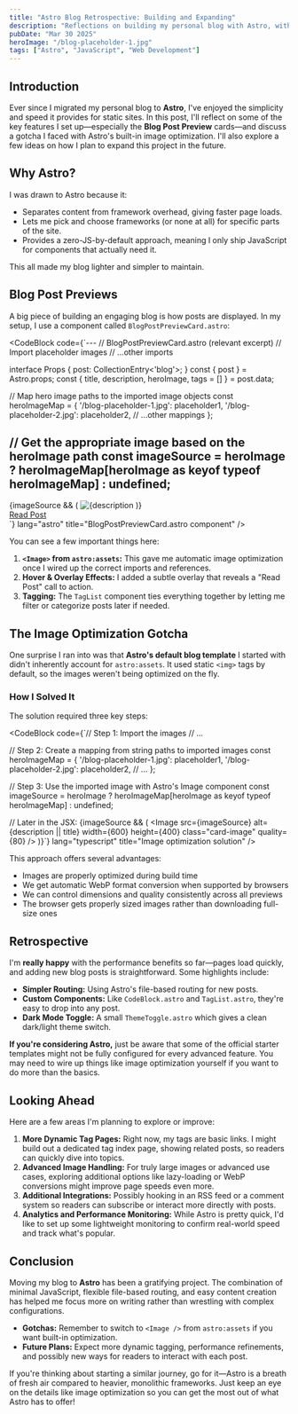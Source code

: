```yaml
---
title: "Astro Blog Retrospective: Building and Expanding"
description: "Reflections on building my personal blog with Astro, with a focus on image optimization and preview cards."
pubDate: "Mar 30 2025"
heroImage: "/blog-placeholder-1.jpg"
tags: ["Astro", "JavaScript", "Web Development"]
---
```



## Introduction

Ever since I migrated my personal blog to **Astro**, I've enjoyed the simplicity and speed it provides for static sites. In this post, I'll reflect on some of the key features I set up—especially the **Blog Post Preview** cards—and discuss a gotcha I faced with Astro's built-in image optimization. I'll also explore a few ideas on how I plan to expand this project in the future.

## Why Astro?

I was drawn to Astro because it:
- Separates content from framework overhead, giving faster page loads.
- Lets me pick and choose frameworks (or none at all) for specific parts of the site.
- Provides a zero-JS-by-default approach, meaning I only ship JavaScript for components that actually need it.

This all made my blog lighter and simpler to maintain.

## Blog Post Previews

A big piece of building an engaging blog is how posts are displayed. In my setup, I use a component called `BlogPostPreviewCard.astro`:

<CodeBlock
code={`---
// BlogPostPreviewCard.astro (relevant excerpt)
// Import placeholder images
// ...other imports

interface Props {
    post: CollectionEntry<'blog'>;
}
const { post } = Astro.props;
const { title, description, heroImage, tags = [] } = post.data;

// Map hero image paths to the imported image objects
const heroImageMap = {
  '/blog-placeholder-1.jpg': placeholder1,
  '/blog-placeholder-2.jpg': placeholder2,
  // ...other mappings
};

// Get the appropriate image based on the heroImage path
const imageSource = heroImage ? heroImageMap[heroImage as keyof typeof heroImageMap] : undefined;
---
<div class="card">
    <div class="image-container">
        {imageSource && (
          <Image 
            src={imageSource} 
            alt={description || title}
            width={600}
            height={400}
            class="card-image"
            quality={80}
          />
        )}
        <div class="image-overlay">
            <div class="read-indicator">
                <a href={\`/blog/\${post.slug}/\`} class="button-link">Read Post</a>
            </div>
        </div>
    </div>
    <!-- Content section with title, description, and tags -->
</div>`}
lang="astro"
title="BlogPostPreviewCard.astro component"
/>

You can see a few important things here:

1. **`<Image>` from `astro:assets`:** This gave me automatic image optimization once I wired up the correct imports and references.  
2. **Hover & Overlay Effects:** I added a subtle overlay that reveals a "Read Post" call to action.  
3. **Tagging:** The `TagList` component ties everything together by letting me filter or categorize posts later if needed.

## The Image Optimization Gotcha

One surprise I ran into was that **Astro's default blog template** I started with didn't inherently account for `astro:assets`. It used static `<img>` tags by default, so the images weren't being optimized on the fly. 

### How I Solved It

The solution required three key steps:

<CodeBlock
code={`// Step 1: Import the images
// ...

// Step 2: Create a mapping from string paths to imported images
const heroImageMap = {
  '/blog-placeholder-1.jpg': placeholder1,
  '/blog-placeholder-2.jpg': placeholder2,
  // ...
};

// Step 3: Use the imported image with Astro's Image component
const imageSource = heroImage ? 
  heroImageMap[heroImage as keyof typeof heroImageMap] : 
  undefined;

// Later in the JSX:
{imageSource && (
  <Image 
    src={imageSource} 
    alt={description || title}
    width={600}
    height={400}
    class="card-image"
    quality={80}
  />
)}`}
lang="typescript"
title="Image optimization solution"
/>

This approach offers several advantages:
- Images are properly optimized during build time
- We get automatic WebP format conversion when supported by browsers
- We can control dimensions and quality consistently across all previews
- The browser gets properly sized images rather than downloading full-size ones

## Retrospective

I'm **really happy** with the performance benefits so far—pages load quickly, and adding new blog posts is straightforward. Some highlights include:

- **Simpler Routing:** Using Astro's file-based routing for new posts.  
- **Custom Components:** Like `CodeBlock.astro` and `TagList.astro`, they're easy to drop into any post.  
- **Dark Mode Toggle:** A small `ThemeToggle.astro` which gives a clean dark/light theme switch.  

**If you're considering Astro,** just be aware that some of the official starter templates might not be fully configured for every advanced feature. You may need to wire up things like image optimization yourself if you want to do more than the basics.

## Looking Ahead

Here are a few areas I'm planning to explore or improve:

1. **More Dynamic Tag Pages:** Right now, my tags are basic links. I might build out a dedicated tag index page, showing related posts, so readers can quickly dive into topics.  
2. **Advanced Image Handling:** For truly large images or advanced use cases, exploring additional options like lazy-loading or WebP conversions might improve page speeds even more.  
3. **Additional Integrations:** Possibly hooking in an RSS feed or a comment system so readers can subscribe or interact more directly with posts.  
4. **Analytics and Performance Monitoring:** While Astro is pretty quick, I'd like to set up some lightweight monitoring to confirm real-world speed and track what's popular.

## Conclusion

Moving my blog to **Astro** has been a gratifying project. The combination of minimal JavaScript, flexible file-based routing, and easy content creation has helped me focus more on writing rather than wrestling with complex configurations.

- **Gotchas:** Remember to switch to `<Image />` from `astro:assets` if you want built-in optimization.  
- **Future Plans:** Expect more dynamic tagging, performance refinements, and possibly new ways for readers to interact with each post.

If you're thinking about starting a similar journey, go for it—Astro is a breath of fresh air compared to heavier, monolithic frameworks. Just keep an eye on the details like image optimization so you can get the most out of what Astro has to offer!